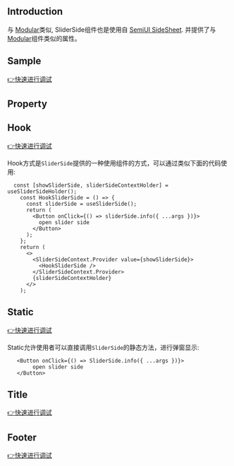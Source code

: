 
<Meta of={SilderSideStories} />

## Introduction

与 [Modular](?path=/docs/component-modular--docs)类似, SliderSide组件也是使用自 [SemiUI SideSheet](https://semi.design/zh-CN/show/sidesheet). 并提供了与[Modular](?path=/docs/component-modular--docs)组件类似的属性。

## Sample

[👉快速进行调试](?path=/story/component-sliderside--default)

<Canvas of={SilderSideStories.Default} />

## Property

<Controls of={SilderSideStories.Default} />

## Hook

[👉快速进行调试](?path=/story/component-sliderside--hook)

Hook方式是`SliderSide`提供的一种使用组件的方式，可以通过类似下面的代码使用:

```react
  const [showSliderSide, sliderSideContextHolder] = useSliderSideHolder();
    const HookSliderSide = () => {
      const sliderSide = useSliderSide();
      return (
        <Button onClick={() => sliderSide.info({ ...args })}>
          open slider side
        </Button>
      );
    };
    return (
      <>
        <SliderSideContext.Provider value={showSliderSide}>
          <HookSliderSide />
        </SliderSideContext.Provider>
        {sliderSideContextHolder}
      </>
    );
```

<Canvas of={SilderSideStories.Hook} />

## Static

[👉快速进行调试](?path=/story/component-sliderside--static)

Static允许使用者可以直接调用`SliderSide`的静态方法，进行弹窗显示:

```react
   <Button onClick={() => SliderSide.info({ ...args })}>
        open slider side
   </Button>
```

<Canvas of={SilderSideStories.Static} />

## Title

[👉快速进行调试](?path=/story/component-sliderside--title)

<Canvas of={SilderSideStories.Title} />

## Footer

[👉快速进行调试](?path=/story/component-sliderside--footer)

<Canvas of={SilderSideStories.Footer} />
